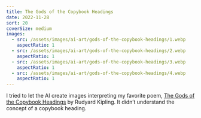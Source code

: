 ```yaml
---
title: The Gods of the Copybook Headings
date: 2022-11-28
sort: 20
coverSize: medium
images:
  - src: /assets/images/ai-art/gods-of-the-copybook-headings/1.webp
    aspectRatio: 1
  - src: /assets/images/ai-art/gods-of-the-copybook-headings/2.webp
    aspectRatio: 1
  - src: /assets/images/ai-art/gods-of-the-copybook-headings/3.webp
    aspectRatio: 1
  - src: /assets/images/ai-art/gods-of-the-copybook-headings/4.webp
    aspectRatio: 1
---
```


I tried to let the AI create images interpreting my favorite poem, [The Gods of the Copybook Headings](/interpretation-the-gods-of-the-copybook-headings/) by Rudyard Kipling. It didn’t understand the concept of a copybook heading.
